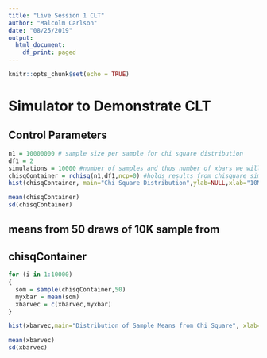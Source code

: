 ```yaml
---
title: "Live Session 1 CLT"
author: "Malcolm Carlson"
date: "08/25/2019"
output:
  html_document:
    df_print: paged
---
```


```r
knitr::opts_chunk$set(echo = TRUE)
```

# Simulator to Demonstrate CLT

## Control Parameters
```r
n1 = 10000000 # sample size per sample for chi square distribution
df1 = 2
simulations = 10000 #number of samples and thus number of xbars we will generate.  
chisqContainer = rchisq(n1,df1,ncp=0) #holds results from chisquare simulation
hist(chisqContainer, main="Chi Square Distribution",ylab=NULL,xlab="10M Simulated Observations")

```
```r
mean(chisqContainer)
sd(chisqContainer)
```

## means from 50 draws of 10K sample  from 
## chisqContainer
```r
for (i in 1:10000)
{
  som = sample(chisqContainer,50)
  myxbar = mean(som)
  xbarvec = c(xbarvec,myxbar)
}

```

```r
hist(xbarvec,main="Distribution of Sample Means from Chi Square", xlab="10K Distribution, 50 means per draw",ylab=NULL)
```
```r
mean(xbarvec)
sd(xbarvec)
```